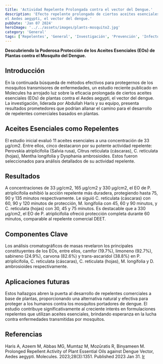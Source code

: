 ```yaml
---
title: 'Actividad Repelente Prolongada contra el vector del Dengue.'
description: 'Efecto repelente prolongado de ciertos aceites esenciales (EOs) de plantas contra
el Aedes aegypti, el vector del dengue.'
pubDate: 'Jan 07 2024'
heroImage: '../../assets/images/plants-mosquito2.jpg'
category: 'General'
tags: ['Repelentes', 'General', 'Investigación', 'Prevención', 'Infectología']
---
```


**Descubriendo la Poderosa Protección de los Aceites Esenciales (EOs) de Plantas contra el Mosquito del Dengue.**

## Introducción
En la continuada búsqueda de métodos efectivos para protegernos de los mosquitos transmisores de
enfermedades, un estudio reciente publicado en Molecules ha arrojado luz sobre la eficacia prolongada
de ciertos aceites esenciales (EOs) de plantas contra el Aedes aegypti, el vector del dengue. La
investigación, liderada por Abdullah Haris y su equipo, presenta resultados prometedores que
podrían allanar el camino para el desarrollo de repelentes comerciales basados en plantas.

## Aceites Esenciales como Repelentes
El estudio inicial evaluó 11 aceites esenciales a una concentración de 33 μg/cm2. Entre ellos,
cinco destacaron por su potente actividad repelente: Perovskia atriplicifolia (Salvia rusa),
Citrus reticulata (cáscaras), C. reticulata (hojas), Mentha longifolia y Dysphania ambrosioides.
Estos fueron seleccionados para análisis detallados de su actividad repelente.

## Resultados
A concentraciones de 33 μg/cm2, 165 μg/cm2 y 330 μg/cm2, el EO de P. atriplicifolia exhibió la
acción repelente más duradera, protegiendo hasta 75, 90 y 135 minutos respectivamente. Le siguió
C. reticulata (cáscaras) con 60, 90 y 120 minutos de protección, M. longifolia con 45, 60 y
90 minutos, y C. reticulata (hojas) con 30, 45 y 75 minutos. Es destacable que a 330 μg/cm2,
el EO de P. atriplicifolia ofreció protección completa durante 60 minutos, comparable al
repelente comercial DEET.

## Componentes Clave
Los análisis cromatográficos de masas revelaron los principales constituyentes de los EOs,
entre ellos, camfor (19.7%), limoneno (92.7%), sabineno (24.9%), carvona (82.6%) y trans-ascaridol
(38.8%) en P. atriplicifolia, C. reticulata (cáscaras), C. reticulata (hojas), M.
longifolia y D. ambrosioides respectivamente.

## Aplicaciones futuras
Estos hallazgos abren la puerta al desarrollo de repelentes comerciales a base de plantas,
proporcionando una alternativa natural y efectiva para proteger a los humanos contra los
mosquitos portadores de dengue. El estudio contribuye significativamente al creciente
interés en formulaciones repelentes que utilizan aceites esenciales, brindando esperanza
en la lucha contra enfermedades transmitidas por mosquitos.

## Referencias
Haris A, Azeem M, Abbas MG, Mumtaz M, Mozūratis R, Binyameen M. Prolonged Repellent Activity
of Plant Essential Oils against Dengue Vector, Aedes aegypti. Molecules. 2023;28(3):1351.
Published 2023 Jan 31.
<a href="https://www.ncbi.nlm.nih.gov/pmc/articles/PMC9919174/" target="_blank">Ir</a>